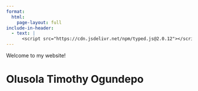 ```yaml
---
format:
  html: 
    page-layout: full
include-in-header:
  - text: |
      <script src="https://cdn.jsdelivr.net/npm/typed.js@2.0.12"></script>
---
```


::::{#homepage}

:::{.specilize}
<span class="typed"></span>
:::

:::{.welcome}
Welcome to my website!
:::

# Olusola Timothy Ogundepo {.name}

::::

<script>
  document.addEventListener("DOMContentLoaded", function() {
    var options = {
      strings: ["A Data Scientist", "A Data Analyst", "A Power BI Expert", "A Python Instructor", "A Freelancer", "An IT Automation Expert"],
      typeSpeed: 70,
      backSpeed: 190,
      loop: true
    };

    var typed = new Typed(".typed", options);
  });
</script>